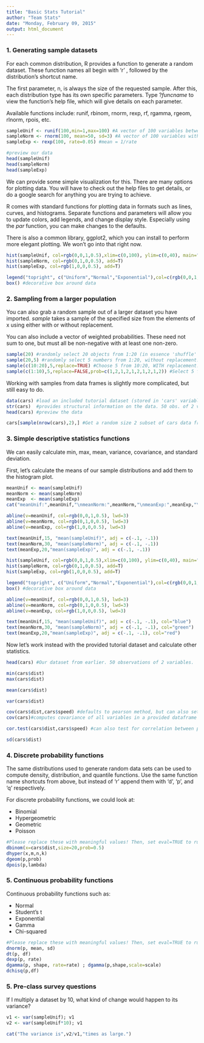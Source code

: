 ```yaml
---
title: "Basic Stats Tutorial"
author: "Team Stats"
date: "Monday, February 09, 2015"
output: html_document
---
```


### 1. Generating sample datasets

For each common distribution, R provides a function to generate a random dataset.
These function names all begin with 'r' , followed by the distribution's shortcut name.

The first parameter, n, is always the size of the requested sample. After this, each
distribution type has its own specific parameters. Type ?*funcname* to view the function's
help file, which will give details on each parameter.

Available functions include: runif, rbinom, rnorm, rexp, rf, rgamma, rgeom, rlnorm, rpois, etc.

```r

sampleUnif <- runif(100,min=1,max=100) #A vector of 100 variables between 1 and 10.
sampleNorm <- rnorm(100, mean=50, sd=3) #A vector of 100 variables with a mean of 50 and sd of 3.
sampleExp <- rexp(100, rate=0.05) #mean = 1/rate 

#preview our data
head(sampleUnif)
head(sampleNorm)
head(sampleExp)
```

We can provide some simple visualization for this. There are many options for plotting data. You will have to check out the help files to get details, or do a google search for anything you are trying to achieve. 

R comes with standard functions for plotting data in formats such as lines, curves, and histograms. Separate functions and parameters will allow you to update colors, add legends, and change display style. Especially using the *par* function, you can make changes to the defaults.

There is also a common library, ggplot2, which you can install to perform more elegant plotting. We won't go into that right now.

```r

hist(sampleUnif, col=rgb(0,0,1,0.5),xlim=c(0,100), ylim=c(0,40), main="Overlapping Histogram", xlab="Value")
hist(sampleNorm, col=rgb(0,1,0,0.5), add=T)
hist(sampleExp, col=rgb(1,0,0,0.5), add=T)

legend("topright", c("Uniform","Normal","Exponential"),col=c(rgb(0,0,1,0.5),rgb(0,1,0,0.5),rgb(1,0,0,0.5)), lwd=10)
box() #decorative box around data

```

### 2. Sampling from a larger population

You can also grab a random sample out of a larger dataset you have imported. *sample* takes a sample of the specified size from the elements of x using either with or without replacement.

You can also include a vector of weighted probabilities. These need not sum to one, but must all be non-negative with at least one non-zero.

```r
sample(20) #randomly select 20 objects from 1:20 (in essence 'shuffle' them)
sample(20,5) #randomly select 5 numbers from 1:20, without replacement.
sample(c(10:20),5,replace=TRUE) #Choose 5 from 10:20, WITH replacement.
sample(c(1:10),5,replace=FALSE,prob=c(1,2,1,2,1,2,1,2,1,2)) #Select 5 from 1:10, where the probability of choosing an even number is twice as high.
```

Working with samples from data frames is slightly more complicated, but still easy to do.
```r
data(cars) #load an included tutorial dataset (stored in 'cars' variable by default)
str(cars)  #provides structural information on the data. 50 obs. of 2 variables
head(cars) #preview the data

cars[sample(nrow(cars),2),] #Get a random size 2 subset of cars data frame
```

### 3. Simple descriptive statistics functions

We can easily calculate min, max, mean, variance, covariance, and standard deviation.

First, let's calculate the means of our sample distributions and add them to the histogram plot.

```r

meanUnif <- mean(sampleUnif)
meanNorm <- mean(sampleNorm) 
meanExp  <- mean(sampleExp)  
cat("meanUnif:",meanUnif,"\nmeanNorm:",meanNorm,"\nmeanExp:",meanExp,"\n")
```

```r

abline(v=meanUnif, col=rgb(0,0,1,0.5), lwd=3)
abline(v=meanNorm, col=rgb(0,1,0,0.5), lwd=3)
abline(v=meanExp, col=rgb(1,0,0,0.5), lwd=3)

text(meanUnif,15, "mean(sampleUnif)", adj = c(-.1, -.1))
text(meanNorm,30, "mean(sampleNorm)", adj = c(-.1, -.1))
text(meanExp,20,"mean(sampleExp)", adj = c(-.1, -.1))

```

```r

hist(sampleUnif, col=rgb(0,0,1,0.5),xlim=c(0,100), ylim=c(0,40), main="Overlapping Histogram", xlab="Value")
hist(sampleNorm, col=rgb(0,1,0,0.5), add=T)
hist(sampleExp, col=rgb(1,0,0,0.5), add=T)

legend("topright", c("Uniform","Normal","Exponential"),col=c(rgb(0,0,1,0.5),rgb(0,1,0,0.5),rgb(1,0,0,0.5)), lwd=10)
box() #decorative box around data

abline(v=meanUnif, col=rgb(0,0,1,0.5), lwd=3)
abline(v=meanNorm, col=rgb(0,1,0,0.5), lwd=3)
abline(v=meanExp, col=rgb(1,0,0,0.5), lwd=3)

text(meanUnif,15, "mean(sampleUnif)", adj = c(-.1, -.1), col="blue")
text(meanNorm,30, "mean(sampleNorm)", adj = c(-.1, -.1), col="green")
text(meanExp,20,"mean(sampleExp)", adj = c(-.1, -.1), col="red")

```

Now let's work instead with the provided tutorial dataset and calculate other statistics.

```r
head(cars) #Our dataset from earlier. 50 observations of 2 variables.

min(cars$dist)
max(cars$dist)

mean(cars$dist)

var(cars$dist)

cov(cars$dist,cars$speed) #defaults to pearson method, but can also set kendall or spearman.
cov(cars)#computes covariance of all variables in a provided dataframe or matrix.

cor.test(cars$dist,cars$speed) #can also test for correlation between paired samples.

sd(cars$dist)

```

### 4. Discrete probability functions

The same distributions used to generate random data sets can be used to compute density, distribution, and quantile functions. Use the same function name shortcuts from above, but instead of 'r' append them with 'd', 'p', and 'q' respectively.

For discrete probability functions, we could look at:

* Binomial
* Hypergeometric
* Geometric
* Poisson

```r
#Please replace these with meaningful values! Then, set eval=TRUE to run it.
dbinom(x=cars$dist,size=20,prob=0.5)
dhyper(x,m,n,k)
dgeom(p,prob)
dpois(p,lambda)

```

### 5. Continuous probability functions

Continuous probability functions such as:

* Normal
* Student's t
* Exponential
* Gamma
* Chi-squared

```r
#Please replace these with meaningful values! Then, set eval=TRUE to run it.
dnorm(p, mean, sd)
dt(p, df)
dexp(p, rate)
dgamma(p, shape, rate=rate) ; dgamma(p,shape,scale=scale)
dchisq(p,df)
```

### 5. Pre-class survey questions

If I multiply a dataset by 10, what kind of change would happen to its variance?

```r

v1 <- var(sampleUnif); v1
v2 <- var(sampleUnif*10); v1

cat("The variance is",v2/v1,"times as large.")

```
